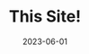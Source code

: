 ---
title: This Site!
description: A next.js portfolio site.
date: "2023-06-01"
url: https://bennnyottonson.com
repository: benny-nottonson/benny-nottonson.github.io
published: true
  
---